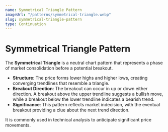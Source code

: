 ```yaml
---
name: Symmetrical Triangle Pattern
imageUrl: "/patterns/symmetrical-triangle.webp"
slug: symmetrical-triangle-pattern
type: Continuation
---
```


# **Symmetrical Triangle Pattern**

The **Symmetrical Triangle** is a neutral chart pattern that represents a phase of market consolidation before a potential breakout.  

- **Structure**: The price forms lower highs and higher lows, creating converging trendlines that resemble a triangle.  
- **Breakout Direction**: The breakout can occur in up or down either direction. A breakout above the upper trendline suggests a bullish move, while a breakout below the lower trendline indicates a bearish trend.  
- **Significance**: This pattern reflects market indecision, with the eventual breakout providing a clue about the next trend direction.  

It is commonly used in technical analysis to anticipate significant price movements.
